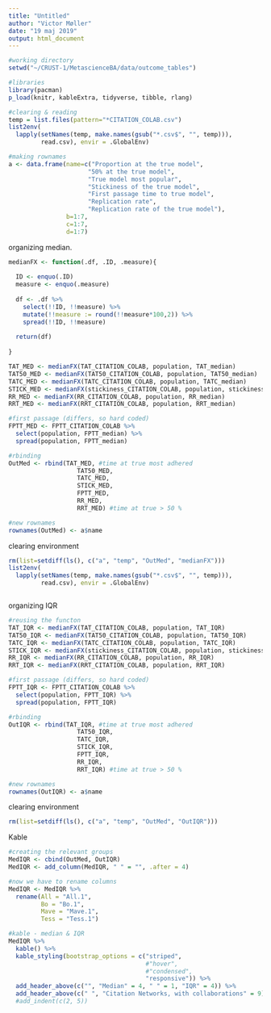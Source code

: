 ```yaml
---
title: "Untitled"
author: "Victor Møller"
date: "19 maj 2019"
output: html_document
---
```



```r

#working directory 
setwd("~/CRUST-1/MetascienceBA/data/outcome_tables")

#libraries
library(pacman)
p_load(knitr, kableExtra, tidyverse, tibble, rlang)

```


```r
#clearing & reading 
temp = list.files(pattern="*CITATION_COLAB.csv")
list2env(
  lapply(setNames(temp, make.names(gsub("*.csv$", "", temp))), 
         read.csv), envir = .GlobalEnv)
```



```r
#making rownames
a <- data.frame(name=c("Proportion at the true model",  
                      "50% at the true model",
                      "True model most popular",
                      "Stickiness of the true model",
                      "First passage time to true model",
                      "Replication rate",
                      "Replication rate of the true model"), 
                b=1:7,
                c=1:7,
                d=1:7)
```


organizing median. 

```r

medianFX <- function(.df, .ID, .measure){
  
  ID <- enquo(.ID)
  measure <- enquo(.measure)
  
  df <- .df %>%
    select(!!ID, !!measure) %>%
    mutate(!!measure := round(!!measure*100,2)) %>%
    spread(!!ID, !!measure)
  
  return(df)
  
}

TAT_MED <- medianFX(TAT_CITATION_COLAB, population, TAT_median)
TAT50_MED <- medianFX(TAT50_CITATION_COLAB, population, TAT50_median)
TATC_MED <- medianFX(TATC_CITATION_COLAB, population, TATC_median)
STICK_MED <- medianFX(stickiness_CITATION_COLAB, population, stickiness_median)
RR_MED <- medianFX(RR_CITATION_COLAB, population, RR_median)
RRT_MED <- medianFX(RRT_CITATION_COLAB, population, RRT_median)

#first passage (differs, so hard coded)
FPTT_MED <- FPTT_CITATION_COLAB %>%
  select(population, FPTT_median) %>%
  spread(population, FPTT_median)

#rbinding 
OutMed <- rbind(TAT_MED, #time at true most adhered
                   TAT50_MED,
                   TATC_MED,
                   STICK_MED,
                   FPTT_MED,
                   RR_MED,
                   RRT_MED) #time at true > 50 %

#new rownames 
rownames(OutMed) <- a$name

```

clearing environment

```r

rm(list=setdiff(ls(), c("a", "temp", "OutMed", "medianFX")))
list2env(
  lapply(setNames(temp, make.names(gsub("*.csv$", "", temp))), 
         read.csv), envir = .GlobalEnv)



```

organizing IQR 

```r

#reusing the functon 
TAT_IQR <- medianFX(TAT_CITATION_COLAB, population, TAT_IQR)
TAT50_IQR <- medianFX(TAT50_CITATION_COLAB, population, TAT50_IQR)
TATC_IQR <- medianFX(TATC_CITATION_COLAB, population, TATC_IQR)
STICK_IQR <- medianFX(stickiness_CITATION_COLAB, population, stickiness_IQR)
RR_IQR <- medianFX(RR_CITATION_COLAB, population, RR_IQR)
RRT_IQR <- medianFX(RRT_CITATION_COLAB, population, RRT_IQR)

#first passage (differs, so hard coded)
FPTT_IQR <- FPTT_CITATION_COLAB %>%
  select(population, FPTT_IQR) %>%
  spread(population, FPTT_IQR)

#rbinding 
OutIQR <- rbind(TAT_IQR, #time at true most adhered
                   TAT50_IQR,
                   TATC_IQR,
                   STICK_IQR,
                   FPTT_IQR,
                   RR_IQR,
                   RRT_IQR) #time at true > 50 %

#new rownames 
rownames(OutIQR) <- a$name

```

clearing environment

```r

rm(list=setdiff(ls(), c("a", "temp", "OutMed", "OutIQR")))

```

Kable

```r

#creating the relevant groups 
MedIQR <- cbind(OutMed, OutIQR)
MedIQR <- add_column(MedIQR, " " = "", .after = 4)

#now we have to rename columns 
MedIQR <- MedIQR %>%
  rename(All = "All.1",
         Bo = "Bo.1",
         Mave = "Mave.1",
         Tess = "Tess.1")

#kable - median & IQR
MedIQR %>%
  kable() %>%
  kable_styling(bootstrap_options = c("striped", 
                                      #"hover", 
                                      #"condensed", 
                                      "responsive")) %>%
  add_header_above(c("", "Median" = 4, " " = 1, "IQR" = 4)) %>%
  add_header_above(c(" ", "Citation Networks, with collaborations" = 9)) #%>%
  #add_indent(c(2, 5)) 


```

